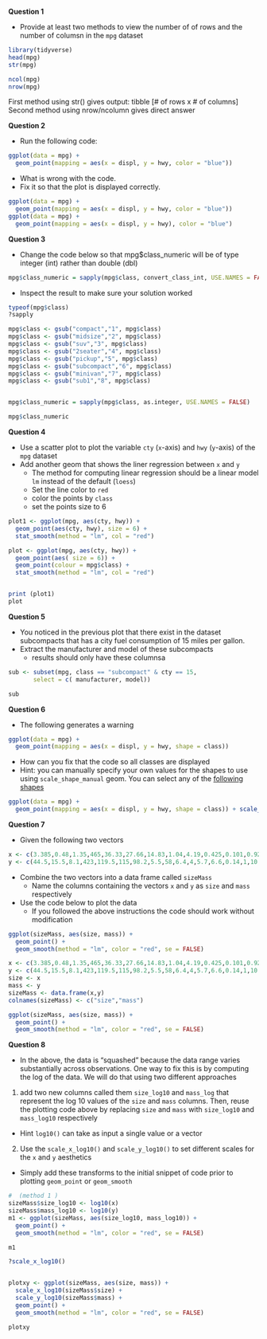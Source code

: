 **Question 1**

* Provide at least two methods to view the number of of rows and the number of columsn in the `mpg` dataset

```r
library(tidyverse)
head(mpg)
str(mpg)

ncol(mpg)
nrow(mpg)
```
First method using str() gives output: tibble [# of rows x # of columns]
Second method using nrow/ncolumn gives direct answer

**Question 2**

* Run the following code:
```R
ggplot(data = mpg) + 
  geom_point(mapping = aes(x = displ, y = hwy, color = "blue"))
```
* What is wrong with the code. 
* Fix it so that the plot is displayed correctly.

```r

ggplot(data = mpg) + 
  geom_point(mapping = aes(x = displ, y = hwy, color = "blue"))
ggplot(data = mpg) + 
  geom_point(mapping = aes(x = displ, y = hwy), color = "blue")
```

**Question 3**

* Change the code below so that mpg$class_numeric will be of type integer (int) rather than double (dbl)
```R
mpg$class_numeric = sapply(mpg$class, convert_class_int, USE.NAMES = FALSE)
```
* Inspect the result to make sure your solution worked

```r
typeof(mpg$class)
?sapply

mpg$class <- gsub("compact","1", mpg$class)
mpg$class <- gsub("midsize","2", mpg$class)
mpg$class <- gsub("suv","3", mpg$class)
mpg$class <- gsub("2seater","4", mpg$class)
mpg$class <- gsub("pickup","5", mpg$class)
mpg$class <- gsub("subcompact","6", mpg$class)
mpg$class <- gsub("minivan","7", mpg$class)
mpg$class <- gsub("sub1","8", mpg$class)


mpg$class_numeric = sapply(mpg$class, as.integer, USE.NAMES = FALSE)

mpg$class_numeric

```

**Question 4** 

* Use a scatter plot to plot the variable `cty` (`x`-axis) and `hwy` (`y`-axis) of the `mpg` dataset
* Add another geom that shows the liner regression between `x` and `y`
  * The method for computing linear regression should be a linear model `lm` instead of the default (`loess`)
  * Set the line color to `red`
  * color the points by `class` 
  * set the points size to 6

```r

plot1 <- ggplot(mpg, aes(cty, hwy)) +
  geom_point(aes(cty, hwy), size = 6) + 
  stat_smooth(method = "lm", col = "red")

plot <- ggplot(mpg, aes(cty, hwy)) + 
  geom_point(aes( size = 6)) +
  geom_point(colour = mpg$class) +
  stat_smooth(method = "lm", col = "red")


print (plot1)
plot 
```

**Question 5** 

* You noticed in the previous plot that there exist in the dataset subcompacts that has a city fuel consumption of 15 miles per gallon.
* Extract the manufacturer and model of these subcompacts
  * results should only have these columnsa

```r

sub <- subset(mpg, class == "subcompact" & cty == 15,
       select = c( manufacturer, model))

sub
```

**Question 6**

* The following generates a warning
```R
ggplot(data = mpg) + 
  geom_point(mapping = aes(x = displ, y = hwy, shape = class))
```

* How can you fix that the code so all classes are displayed
* Hint: you can manually specify your own values for the shapes to use using `scale_shape_manual` geom.  You can select any of the [following shapes](https://ggplot2.tidyverse.org/articles/ggplot2-specs_files/figure-html/unnamed-chunk-7-1.png)

```r
ggplot(data = mpg) + 
  geom_point(mapping = aes(x = displ, y = hwy, shape = class)) + scale_shape_manual(values = c(0, 5, 10, 15, 21, 11, 4))
```

**Question 7**

* Given the following two vectors

```R
x <- c(3.385,0.48,1.35,465,36.33,27.66,14.83,1.04,4.19,0.425,0.101,0.92,1,0.005,0.06,3.5,2,1.7,2547,0.023,187.1,521,0.785,10,3.3,0.2,1.41,529,207,85,0.75,62,6654,3.5,6.8,35,4.05,0.12,0.023,0.01,1.4,250,2.5,55.5,100,52.16,10.55,0.55,60,3.6,4.288,0.28,0.075,0.122,0.048,192,3,160,0.9,1.62,0.104,4.235)
y <- c(44.5,15.5,8.1,423,119.5,115,98.2,5.5,58,6.4,4,5.7,6.6,0.14,1,10.8,12.3,6.3,4603,0.3,419,655,3.5,115,25.6,5,17.5,680,406,325,12.3,1320,5712,3.9,179,56,17,1,0.4,0.25,12.5,490,12.1,175,157,440,179.5,2.4,81,21,39.2,1.9,1.2,3,0.33,180,25,169,2.6,11.4,2.5,50.4)
```
* Combine the two vectors into a data frame called `sizeMass`
  * Name the columns containing the vectors `x` and `y` as `size` and `mass` respectively 

* Use the code below to plot the data
  * If you followed the above instructions the code should work without modification

```R
ggplot(sizeMass, aes(size, mass)) +
  geom_point() +
  geom_smooth(method = "lm", color = "red", se = FALSE)

```  

```r
x <- c(3.385,0.48,1.35,465,36.33,27.66,14.83,1.04,4.19,0.425,0.101,0.92,1,0.005,0.06,3.5,2,1.7,2547,0.023,187.1,521,0.785,10,3.3,0.2,1.41,529,207,85,0.75,62,6654,3.5,6.8,35,4.05,0.12,0.023,0.01,1.4,250,2.5,55.5,100,52.16,10.55,0.55,60,3.6,4.288,0.28,0.075,0.122,0.048,192,3,160,0.9,1.62,0.104,4.235)
y <- c(44.5,15.5,8.1,423,119.5,115,98.2,5.5,58,6.4,4,5.7,6.6,0.14,1,10.8,12.3,6.3,4603,0.3,419,655,3.5,115,25.6,5,17.5,680,406,325,12.3,1320,5712,3.9,179,56,17,1,0.4,0.25,12.5,490,12.1,175,157,440,179.5,2.4,81,21,39.2,1.9,1.2,3,0.33,180,25,169,2.6,11.4,2.5,50.4)
size <- x
mass <- y
sizeMass <- data.frame(x,y)
colnames(sizeMass) <- c("size","mass")

ggplot(sizeMass, aes(size, mass)) +
  geom_point() +
  geom_smooth(method = "lm", color = "red", se = FALSE)
```

**Question 8** 

* In the above, the data is "squashed" because the data range varies substantially across observations. One way to fix this is by computing the log of the data. We will do that using two different approaches

1. add two new columns called them `size_log10` and `mass_log` that represent the log 10 values of the `size` and `mass` columns. Then, reuse the plotting code above by replacing `size` and `mass` with `size_log10` and `mass_log10` respectively
  * Hint `log10()` can take as input a single value or a vector

2. Use the `scale_x_log10()` and `scale_y_log10()` to set different scales for the `x` and `y` aesthetics
  * Simply add these transforms to the initial snippet of code prior to plotting `geom_point` or `geom_smooth`

```r
#  (method 1 )
sizeMass$size_log10 <- log10(x)
sizeMass$mass_log10 <- log10(y)
m1 <- ggplot(sizeMass, aes(size_log10, mass_log10)) +
  geom_point() +
  geom_smooth(method = "lm", color = "red", se = FALSE)

m1

?scale_x_log10()


plotxy <- ggplot(sizeMass, aes(size, mass)) +
  scale_x_log10(sizeMass$size) +
  scale_y_log10(sizeMass$mass) +
  geom_point() +
  geom_smooth(method = "lm", color = "red", se = FALSE)

plotxy
```

